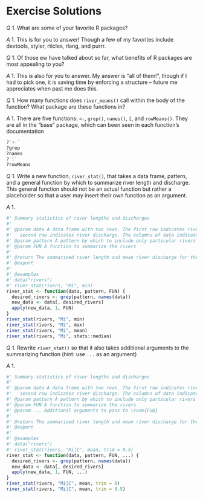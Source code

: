# Exercise Solutions {#exercise-solutions}

*Q* 1. What are some of your favorite R packages?

*A* 1. This is for you to answer! Though a few of my favorites include devtools, styler, rticles, rlang, and purrr.

*Q* 1. Of those ew have talked about so far, what benefits of R packages are most appealing to you?

*A* 1. This is also for you to answer. My answer is "all of them!", though if I had to pick one, it is saving time by enforcing a structure -- future me appreciates when past me does this.

*Q* 1. How many functions does `river_means()` call within the body of the function? What package are these functions in?

*A* 1. There are five functions: `<-`, `grep()`, `names()`, `[`, and `rowMeans()`. They are all in the "base" package, which can been seen in each function's documentation
```r
?`<-`
?grep
?names
?`[`
?rowMeans
```

*Q* 1. Write a new function, `river_stat()`, that takes a data frame, pattern, and a general function by which to summarize river length and discharge. This general function should not be an actual function but rather a placeholder so that a user may insert their own function as an argument.

*A* 1. 

```r
#' Summary statistics of river lengths and discharges
#'
#' @param data A data frame with two rows. The first row indicates river length and
#'   second row indicates river discharge. The columns of data indicate river names.
#' @param pattern A pattern by which to include only particular rivers
#' @param FUN A function to summarize the rivers
#'
#' @return The summarized river length and mean river discharge for the desired rivers
#' @export
#'
#' @examples
#' data("rivers")
#' river_stat(rivers, "Mi", min)
river_stat <- function(data, pattern, FUN) {
  desired_rivers <- grep(pattern, names(data))
  new_data <- data[, desired_rivers]
  apply(new_data, 1, FUN)
}
river_stat(rivers, "Mi", min)
river_stat(rivers, "Mi", max)
river_stat(rivers, "Mi", mean)
river_stat(rivers, "Mi", stats::median)
```



*Q* 1. Rewrite `river_stat()` so that it also takes additional arguments to the summarizing function (hint: use `...` as an argument)

*A* 1. 
```r
#' Summary statistics of river lengths and discharges
#'
#' @param data A data frame with two rows. The first row indicates river length and
#'   second row indicates river discharge. The columns of data indicate river names.
#' @param pattern A pattern by which to include only particular rivers
#' @param FUN A function to summarize the rivers
#' @param ... Additional arguments to pass to \code{FUN}
#'
#' @return The summarized river length and mean river discharge for the desired rivers
#' @export
#'
#' @examples
#' data("rivers")
#' river_stat(rivers, "Mi|C", mean, trim = 0.5)
river_stat <- function(data, pattern, FUN, ...) {
  desired_rivers <- grep(pattern, names(data))
  new_data <- data[, desired_rivers]
  apply(new_data, 1, FUN, ...)
}
river_stat(rivers, "Mi|C", mean, trim = 0)
river_stat(rivers, "Mi|C", mean, trim = 0.5)
```

